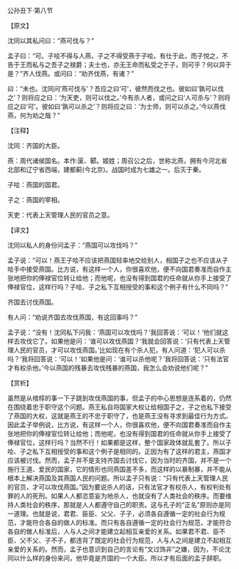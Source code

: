 

公孙丑下·第八节

【原文】

沈同以其私问曰：“燕可伐与？”

孟子曰：“可。子哙不得与人燕，子之不得受燕于子哙。有仕于此，而子悦之，不告于王而私与之吾子之禄爵；夫士也，亦无王命而私受之于子，则可乎？何以异于是？”齐人伐燕。或问曰：“劝齐伐燕，有诸？”

曰：“未也。沈同问‘燕可伐与’？吾应之曰‘可’，彼然而伐之也。彼如曰‘孰可以伐之’？则将应之曰：‘为天吏，则可以伐之。’今有杀人者，或问之曰‘人可杀与’？则将应之曰‘可’。彼如曰‘孰可以杀之’？则将应之曰：‘为士师，则可以杀之。’今以燕伐燕，何为劝之哉？”

【注释】

沈同：齐国的大臣。

燕：周代诸侯国名。本作:匽、郾。姬姓；周召公之后，世称北燕，拥有今河北省北部和辽宁省西端，建都蓟(今北京)。战国时成为七雄之一。后灭于秦。

子哙：燕国的国君。

子之：燕国的宰相。

天吏：代表上天管理人民的官员之意。

【译文】

沈同以私人的身份问孟子：“燕国可以攻伐吗？”

孟子说：“可以！燕王子哙不应该把燕国轻率地交给别人，相国子之也不应该从子哙手中接受燕国。比方说，有这样一个人，你很喜欢他，便不向国君奏准而自作主张地把你的俸禄官位转让给他；而他呢，也没有得到国君的任命就从你手上接受了俸禄官位，这样行吗？子哙、子之私下互相授受的事和这个例子有什么不同吗？”

齐国去讨伐燕国。

有人问：“劝说齐国去攻伐燕国，有这回事吗？”

孟子说：“没有！沈同私下问我：‘燕国可以攻伐吗？’我回答说：‘可以！’他们就这样去攻伐它了。如果他是问：‘谁可以攻伐燕国？’我就会回答说：‘只有代表上天管理人民的官员，才可以攻伐燕国。’比如现在有个杀人犯，有人问道：‘犯人可以杀吗？’我将回答说：‘可以！’如果他是问：‘谁可以杀他呢？’我将回答说：‘只有法官才有权杀他。’今以燕国的残暴去攻伐残暴的燕国，我怎么会劝说他们呢？”

【赏析】

虽然是从棺椁的事一下子跳到攻伐燕国的事，但孟子的中心思想是连系着的，仍然在围绕着忠于职守这个问题。燕王私自将国家大权让给相国子之，子之也私下接受了燕国的大权，这就是燕王的不忠于职守了，也是燕王没有寻求到最佳行为方式。因此孟子举例说，比方说，有这样一个人，你很喜欢他，便不向国君奏准而自作主张地把你的俸禄官位转让给他；而他呢，也没有得到国君的任命就从你手上接受了俸禄官位，这样行吗？当然不行！如果都是这样，整个国家政体就乱套了。所以子哙、子之私下互相授受的事和这个例子是相同的。正因为有了这样的君主，燕国才应该被讨伐。然而，孟子并不是支持齐国去讨伐它，因为当时的齐国，并不是一个施行王道、爱民的国家，它的情形也同燕国差不多，而这样的以暴制暴，并不能从根本上解决燕国及其燕国人民的问题。所以孟子只有说：“只有代表上天管理人民的官员，才可以攻伐燕国。”因为要说杀人的话，只有法官才有权杀人，有权判处有罪的人的死刑。如果人人都恣意妄为地杀人，也就没有了人类社会的秩序。而要维持人类社会的秩序，那就是人人都遵守自己的职责。这与孔子的“正名”原则亦是同一道理。也就是说，君君、臣臣、父父、子子，必须各自遵循一定的社会行为规范，才能符合各自的做人的标准。而只有各自遵循一定的社会行为规范，才能符合各自的做人标准后，人与人之间才能建立起相互亲爱的关系。如果君不君、臣不臣、父不父、子不子，都违背了既定的社会行为规范，人与人之间是建立不起相互亲爱的关系的。然而，孟子也意识到自己的言论有“文过饰非”之嫌，因为，不论沈同以什么样的身份来问，他毕竟是齐国的一个大臣。所以才有后面的孟子辞职。

